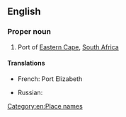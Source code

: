 ==English==

===Proper noun===
{{wikipedia}}
{{en-proper noun}}

# Port of [[Eastern Cape]], [[South Africa]]

====Translations====
{{trans-top|port of Eastern Cape}}
* French: Port Elizabeth
{{trans-mid}}
* Russian: {{t-|ru|Порт-Элизабет|m|tr=Port-Elízabet}}
{{trans-bottom}}

[[Category:en:Place names]]